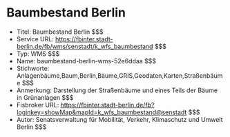 # Baumbestand Berlin
- Titel: Baumbestand Berlin $$$
- Service URL: https://fbinter.stadt-berlin.de/fb/wms/senstadt/k_wfs_baumbestand $$$
- Typ: WMS $$$
- Name: baumbestand-berlin-wms-52e6ddaa $$$
- Stichworte: Anlagenbäume,Baum,Berlin,Bäume,GRIS,Geodaten,Karten,Straßenbäume $$$
- Anmerkung: Darstellung der Straßenbäume und eines Teils der Bäume in Grünanlagen $$$
- Fisbroker URL: https://fbinter.stadt-berlin.de/fb?loginkey=showMap&mapId=k_wfs_baumbestand@senstadt $$$
- Autor: Senatsverwaltung für Mobilität, Verkehr, Klimaschutz und Umwelt Berlin $$$
